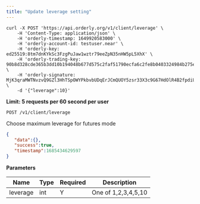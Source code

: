 ```yaml
---
title: "Update leverage setting"
---
```


<RequestExample>

```shell
curl -X POST 'https://api.orderly.org/v1/client/leverage' \
    -H 'Content-Type: application/json' \
    -H 'orderly-timestamp: 1649920583000' \
    -H 'orderly-account-id: testuser.near' \
    -H 'orderly-key: ed25519:8tm7dnKYkSc3FzgPuJaw1wztr79eeZpN35nHW5pL5XhX' \
    -H 'orderly-trading-key: 90b8d328cde365b3dd10b194048b677d575c2faf51790ecfa6c2fe8b0403324984b275e7bf4c486b4d713576cf20335e1230537c47aafdde0bd646af9b83a8d6' \
    -H 'orderly-signature: MjK3qraMWTNvzvQ9GZl3HhTSpOWYPkbvbUDqErJCmQUOY5zsr33X3c9G67HdOlR4B2fpdiUXjEABDVSQ97LMBg==' \
    -d '{"leverage":10}'
```
</RequestExample>

**Limit: 5 requests per 60 second per user**

`POST /v1/client/leverage`

Choose maximum leverage for futures mode

<ResponseExample>

```json Response
{
   "data":{},
   "success":true,
   "timestamp":1685434629597
}
```
</ResponseExample>

**Parameters**

| Name     | Type | Required      | Description         |
|----------|------|---------------|---------------------|
| leverage | int  | Y             | One of 1,2,3,4,5,10 |

